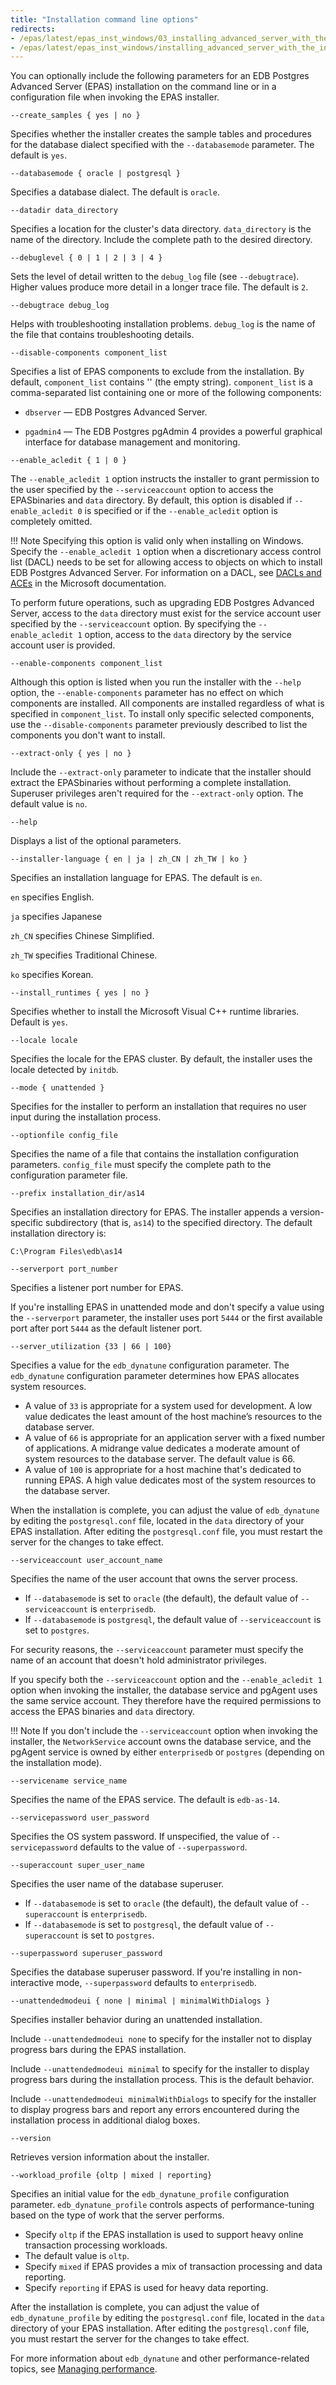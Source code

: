 ```yaml
---
title: "Installation command line options"
redirects:
- /epas/latest/epas_inst_windows/03_installing_advanced_server_with_the_interactive_installer/02_invoking_the_graphical_installer_from_the_command_line/03_reference_command_line_options/
- /epas/latest/epas_inst_windows/installing_advanced_server_with_the_interactive_installer/invoking_the_graphical_installer_from_the_command_line/reference_command_line_options/
---
```


<div id="reference_command_line_options" class="registered_link"></div>

You can optionally include the following parameters for an EDB Postgres Advanced Server (EPAS) installation on the command line or in a configuration file when invoking the EPAS installer.

`--create_samples { yes | no }`

Specifies whether the installer creates the sample tables and procedures for the database dialect specified with the `--databasemode` parameter. The default is `yes`.

`--databasemode { oracle | postgresql }`

Specifies a database dialect. The default is `oracle`.

`--datadir data_directory`

Specifies a location for the cluster's data directory. `data_directory` is the name of the directory. Include the complete path to the desired directory.

`--debuglevel { 0 | 1 | 2 | 3 | 4 }`

Sets the level of detail written to the `debug_log` file (see `--debugtrace`). Higher values produce more detail in a longer trace file. The default is `2`.

`--debugtrace debug_log`

Helps with troubleshooting installation problems. `debug_log` is the name of the file that contains troubleshooting details.

`--disable-components component_list`

Specifies a list of EPAS components to exclude from the installation. By default, `component_list` contains '' (the empty string). `component_list` is a comma-separated list containing one or more of the following components:

- `dbserver` &mdash; EDB Postgres Advanced Server.

- `pgadmin4` &mdash; The EDB Postgres pgAdmin 4 provides a powerful graphical interface for database management and monitoring.

`--enable_acledit { 1 | 0 }`

The `--enable_acledit 1` option instructs the installer to grant permission to the user specified by the `--serviceaccount` option to access the EPASbinaries and `data` directory. By default, this option is disabled if `--enable_acledit 0` is specified or if the `--enable_acledit` option is completely omitted.

!!! Note
    Specifying this option is valid only when installing on Windows. Specify the `--enable_acledit 1` option when a discretionary access control list (DACL) needs to be set for allowing access to objects on which to install EDB Postgres Advanced Server. For information on a DACL, see [DACLs and ACEs](https://msdn.microsoft.com/en-us/library/windows/desktop/aa446597(v=vs.85).aspx) in the Microsoft documentation.

To perform future operations, such as upgrading EDB Postgres Advanced Server, access to the `data` directory must exist for the service account user specified by the `--serviceaccount` option. By specifying the `--enable_acledit 1` option, access to the `data` directory by the service account user is provided.

`--enable-components component_list`

Although this option is listed when you run the installer with the `--help` option, the `--enable-components` parameter has no effect on which components are installed. All components are installed regardless of what is specified in `component_list`. To install only specific selected components, use the `--disable-components` parameter previously described to list the components you don't want to install.

`--extract-only { yes | no }`

Include the `--extract-only` parameter to indicate that the installer should extract the EPASbinaries without performing a complete installation. Superuser privileges aren't required for the `--extract-only` option. The default value is `no`.

`--help`

Displays a list of the optional parameters.

`--installer-language { en | ja | zh_CN | zh_TW | ko }`

Specifies an installation language for EPAS. The default is `en`.

`en` specifies English.

`ja` specifies Japanese

`zh_CN` specifies Chinese Simplified.

`zh_TW` specifies Traditional Chinese.

`ko` specifies Korean.

`--install_runtimes { yes | no }`

Specifies whether to install the Microsoft Visual C++ runtime libraries. Default is `yes`.

`--locale locale`

Specifies the locale for the EPAS cluster. By default, the installer uses the locale detected by `initdb`.

`--mode { unattended }`

Specifies for the installer to perform an installation that requires no user input during the installation process.

`--optionfile config_file`

Specifies the name of a file that contains the installation configuration parameters. `config_file` must specify the complete path to the configuration parameter file.

`--prefix installation_dir/as14`

Specifies an installation directory for EPAS. The installer appends a version-specific subdirectory (that is, `as14`) to the specified directory. The default installation directory is:

```text
C:\Program Files\edb\as14
```

`--serverport port_number`

Specifies a listener port number for EPAS.

If you're installing EPAS in unattended mode and don't specify a value using the `--serverport` parameter, the installer uses port `5444` or the first available port after port `5444` as the default listener port.

`--server_utilization {33 | 66 | 100}`

Specifies a value for the `edb_dynatune` configuration parameter. The `edb_dynatune` configuration parameter determines how EPAS allocates system resources.

-   A value of `33` is appropriate for a system used for development. A low value dedicates the least amount of the host machine’s resources to the database server.
-   A value of `66` is appropriate for an application server with a fixed number of applications. A midrange value dedicates a moderate amount of system resources to the database server. The default value is 66.
-   A value of `100` is appropriate for a host machine that's dedicated to running EPAS. A high value dedicates most of the system resources to the database server.

When the installation is complete, you can adjust the value of `edb_dynatune` by editing the `postgresql.conf` file, located in the `data` directory of your EPAS installation. After editing the `postgresql.conf` file, you must restart the server for the changes to take effect.

`--serviceaccount user_account_name`

Specifies the name of the user account that owns the server process.

-   If `--databasemode` is set to `oracle` (the default), the default value of `--serviceaccount` is `enterprisedb`.
-   If `--databasemode` is `postgresql`, the default value of `--serviceaccount` is set to `postgres`.

For security reasons, the `--serviceaccount` parameter must specify the name of an account that doesn't hold administrator privileges.

If you specify both the `--serviceaccount` option and the `--enable_acledit 1` option when invoking the installer, the database service and pgAgent uses the same service account. They therefore have the required permissions to access the EPAS binaries and `data` directory.

!!! Note
    If you don't include the `--serviceaccount` option when invoking the installer, the `NetworkService` account owns the database service, and the pgAgent service is owned by either `enterprisedb` or `postgres` (depending on the installation mode).

`--servicename service_name`

Specifies the name of the EPAS service. The default is `edb-as-14`.

`--servicepassword user_password`

Specifies the OS system password. If unspecified, the value of `--servicepassword` defaults to the value of `--superpassword`.

`--superaccount super_user_name`

Specifies the user name of the database superuser.

-   If `--databasemode` is set to `oracle` (the default), the default value of `--superaccount` is `enterprisedb`.
-   If `--databasemode` is set to `postgresql`, the default value of `--superaccount` is set to `postgres`.

`--superpassword superuser_password`

Specifies the database superuser password. If you're installing in non-interactive mode, `--superpassword` defaults to `enterprisedb`.

`--unattendedmodeui { none | minimal | minimalWithDialogs }`

Specifies installer behavior during an unattended installation.

Include `--unattendedmodeui none` to specify for the installer not to display progress bars during the EPAS installation.

Include `--unattendedmodeui minimal` to specify for the installer to display progress bars during the installation process. This is the default behavior.

Include `--unattendedmodeui minimalWithDialogs` to specify for the installer to display progress bars and report any errors encountered during the installation process in additional dialog boxes.

`--version`

Retrieves version information about the installer.

`--workload_profile {oltp | mixed | reporting}`

Specifies an initial value for the `edb_dynatune_profile` configuration parameter. `edb_dynatune_profile` controls aspects of performance-tuning based on the type of work that the server performs.

-   Specify `oltp` if the EPAS installation is used to support heavy online transaction processing workloads.
-   The default value is `oltp`.
-   Specify `mixed` if EPAS provides a mix of transaction processing and data reporting.
-   Specify `reporting` if EPAS is used for heavy data reporting.

After the installation is complete, you can adjust the value of `edb_dynatune_profile` by editing the `postgresql.conf` file, located in the `data` directory of your EPAS installation. After editing the `postgresql.conf` file, you must restart the server for the changes to take effect.

For more information about `edb_dynatune` and other performance-related topics, see [Managing performance](../../../../managing_performance/).
